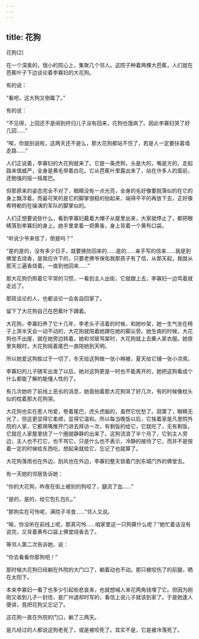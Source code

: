 ```yaml
---
---
---
```

title: 花狗
---




花狗[2]



在一个深奥的，很小的院心上，集聚几个邻人。这院子种着两棵大芭蕉，人们就在芭蕉叶子下边谈论着李寡妇的大花狗。

有的说：

“看吧，这大狗又倒霉了。”

有的说：

“不见得，上回还不是闹到终归儿子没有回来，花狗也饿病了。因此李寡妇哭了好几回……”

“唉，你就别说啦，这两天还不是么，那大花狗都站不住了，若是人一定要扶着墙走路……”

人们正说着，李寡妇的大花狗就来了。它是一条虎狗，头是大的，嘴是方的，走起路来很威严，全身是黄毛带着白花。它从芭蕉叶里露出来了，站在许多人的面前，还勉强的摇一摇尾巴。

但那原来的姿态完全不对了，眼睛没有一点光亮，全身的毛好像要脱落似的在它的身上飘浮着。而最可笑的是它的脚掌很稳的抬起来，端得平平的再放下去，正好像希特勒的在操演的军队的脚掌似的。

人们正想要说些什么，看到李寡妇戴着大帽子从屋里出来，大家就停止了，都把眼睛落到李寡妇的身上。她手里拿着一把黄香，身上背着一个黄布口袋。

“听说少爷来信了，倒是吗？”

“是的是的，没有多少日子，就要换防回来的……是的……亲手写的信来……我是到佛堂去烧香，是我应许下的，只要老佛爷保佑我那孩子有了信，从那天起，我就从那天三遍香烧着，一直到他回来……”

那大花狗仍照着它平常的习惯，一看到主人出街，它就跟上去，李寡妇一边骂着就走远了。

那班谈论的人，也都谈论一会各自回家了。

留下了大花狗自己在芭蕉叶下蹲着。

大花狗，李寡妇养了它十几年，李老头子活着的时候，和她吵架，她一生气坐在椅子上哭半天会一动不动的，大花狗就陪着她蹲在她的脚尖旁。她生病的时候，大花狗也不出屋，就在她旁边转着。她和邻居骂架时，大花狗就上去撕人家衣服。她夜里失眠时，大花狗摇着尾巴一直陪她到天明。

所以她爱这狗胜过于一切了，冬天给这狗做一张小棉被，夏天给它铺一张小凉席。

李寡妇的儿子随军出发了以后，她对这狗更是一时也不能离开的，她把这狗看成个什么都能了解的能懂人性的了。

有几次她听了前线上恶劣的消息，她竟拍着那大花狗哭了好几次，有的时候像枕头似的枕着那大花狗哭。

大花狗也实在惹人怜爱，卷着尾巴，虎头虎脑的，虽然它忧愁了。寂寞了，眼睛无光了，但这更显得它柔顺，显得它温和。所以每当晚饭以后，它挨着家是凡里院外院的人家，它都用嘴推开门进去拜访一次，有剩饭的给它，它就吃了，无有剩饭，它就在人家屋里绕了一个圈就静静的出来了。这狗流浪了半个月了，它到主人旁边，主人也不打它，也不骂它，只是什么也不表示，冷静的接待了它，而并不是按着一定的时候给东西吃，想起来就给它，忘记了也就算了。

大花狗落雨也在外边，刮风也在外边，李寡妇整天锁着门到东城门外的佛堂去。

有一天她的邻居告诉她：

“你的大花狗，昨夜在街上被别的狗咬了，腿流了血……”

“是的，是的，给它包扎包扎。”

“那狗实在可怜呢，满院子寻食……”邻人又说。

“唉，你没听在前线上呢，那真可怜……咱家里这一只狗算什么呢？”她忙着话没有说完，又背着黄布口袋上佛堂烧香去了。

等邻人第二次告诉她，说：

“你去看看你那狗吧！”

那时候大花狗已经躺在外院的大门口了，躺着动也不动。那只被咬伤了的前腿，晒在太阳下。

本来李寡妇一看了也多少引起些悲哀来，也就想喊人来花两角钱埋了它。但因为刚刚又收到儿子一封信，是广州退却时写的，看信上说儿子就该到家了。于是她逢人便讲，竟把花狗又忘记了。

这花狗一直在外院的门口，躺了三两天。

是凡经过的人都说这狗老死了，或是被咬死了。其实不是，它是被冷落死了。